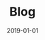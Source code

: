 ---
title: Blog
date: 2019-01-01
description: The blog part of the website
headerImage: IMG_6211
headerSize: small
---